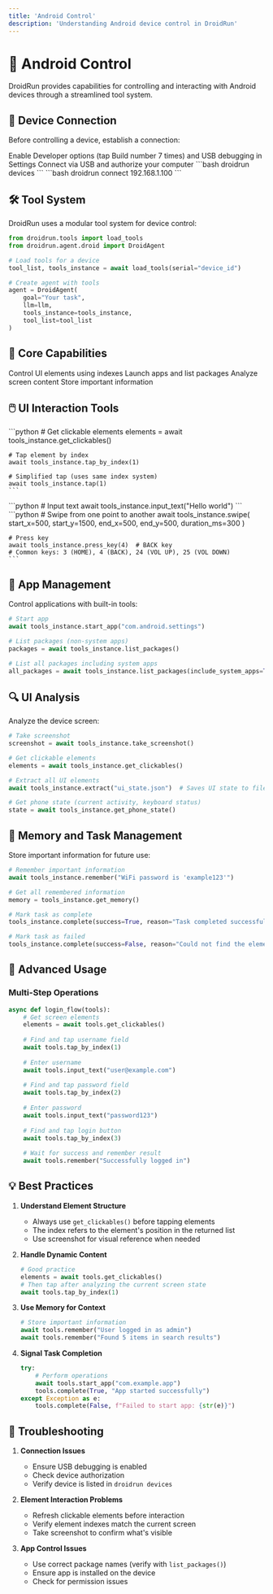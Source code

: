 ```yaml
---
title: 'Android Control'
description: 'Understanding Android device control in DroidRun'
---
```


# 📱 Android Control

DroidRun provides capabilities for controlling and interacting with Android devices through a streamlined tool system.

## 🔌 Device Connection

Before controlling a device, establish a connection:

<Steps>
  <Step title="Enable USB Debugging">
    Enable Developer options (tap Build number 7 times) and USB debugging in Settings
  </Step>
  <Step title="Connect Device">
    Connect via USB and authorize your computer
  </Step>
  <Step title="Verify Connection">
    ```bash
    droidrun devices
    ```
  </Step>
  <Step title="Optional: Wireless Setup">
    ```bash
    droidrun connect 192.168.1.100
    ```
  </Step>
</Steps>

## 🛠️ Tool System

DroidRun uses a modular tool system for device control:

```python
from droidrun.tools import load_tools
from droidrun.agent.droid import DroidAgent

# Load tools for a device
tool_list, tools_instance = await load_tools(serial="device_id")

# Create agent with tools
agent = DroidAgent(
    goal="Your task",
    llm=llm,
    tools_instance=tools_instance,
    tool_list=tool_list
)
```

## 🎯 Core Capabilities

<CardGroup cols={2}>
  <Card title="UI Interaction" icon="hand-pointer">
    Control UI elements using indexes
  </Card>
  <Card title="App Management" icon="mobile-screen">
    Launch apps and list packages
  </Card>
  <Card title="UI Analysis" icon="magnifying-glass">
    Analyze screen content
  </Card>
  <Card title="Memory Management" icon="brain">
    Store important information
  </Card>
</CardGroup>

## 🖱️ UI Interaction Tools

<AccordionGroup>
  <Accordion title="Element Tapping">
    ```python
    # Get clickable elements
    elements = await tools_instance.get_clickables()
    
    # Tap element by index
    await tools_instance.tap_by_index(1)
    
    # Simplified tap (uses same index system)
    await tools_instance.tap(1)
    ```
  </Accordion>
  
  <Accordion title="Text Input">
    ```python
    # Input text
    await tools_instance.input_text("Hello world")
    ```
  </Accordion>
  
  <Accordion title="Gestures">
    ```python
    # Swipe from one point to another
    await tools_instance.swipe(
        start_x=500, start_y=1500, 
        end_x=500, end_y=500, 
        duration_ms=300
    )
    
    # Press key
    await tools_instance.press_key(4)  # BACK key
    # Common keys: 3 (HOME), 4 (BACK), 24 (VOL UP), 25 (VOL DOWN)
    ```
  </Accordion>
</AccordionGroup>

## 📱 App Management

Control applications with built-in tools:

```python
# Start app
await tools_instance.start_app("com.android.settings")

# List packages (non-system apps)
packages = await tools_instance.list_packages()

# List all packages including system apps
all_packages = await tools_instance.list_packages(include_system_apps=True)
```

## 🔍 UI Analysis

Analyze the device screen:

```python
# Take screenshot
screenshot = await tools_instance.take_screenshot()

# Get clickable elements
elements = await tools_instance.get_clickables()

# Extract all UI elements
await tools_instance.extract("ui_state.json")  # Saves UI state to file

# Get phone state (current activity, keyboard status)
state = await tools_instance.get_phone_state()
```

## 🧠 Memory and Task Management

Store important information for future use:

```python
# Remember important information
await tools_instance.remember("WiFi password is 'example123'")

# Get all remembered information
memory = tools_instance.get_memory()

# Mark task as complete
tools_instance.complete(success=True, reason="Task completed successfully")

# Mark task as failed
tools_instance.complete(success=False, reason="Could not find the element")
```

## 🔄 Advanced Usage

### Multi-Step Operations

```python
async def login_flow(tools):
    # Get screen elements
    elements = await tools.get_clickables()
    
    # Find and tap username field
    await tools.tap_by_index(1)
    
    # Enter username
    await tools.input_text("user@example.com")
    
    # Find and tap password field
    await tools.tap_by_index(2)
    
    # Enter password
    await tools.input_text("password123")
    
    # Find and tap login button
    await tools.tap_by_index(3)
    
    # Wait for success and remember result
    await tools.remember("Successfully logged in")
```

## 💡 Best Practices

1. **Understand Element Structure**
   - Always use `get_clickables()` before tapping elements
   - The index refers to the element's position in the returned list
   - Use screenshot for visual reference when needed

2. **Handle Dynamic Content**
   ```python
   # Good practice
   elements = await tools.get_clickables()
   # Then tap after analyzing the current screen state
   await tools.tap_by_index(1)
   ```

3. **Use Memory for Context**
   ```python
   # Store important information
   await tools.remember("User logged in as admin")
   await tools.remember("Found 5 items in search results")
   ```

4. **Signal Task Completion**
   ```python
   try:
       # Perform operations
       await tools.start_app("com.example.app")
       tools.complete(True, "App started successfully")
   except Exception as e:
       tools.complete(False, f"Failed to start app: {str(e)}")
   ```

## 🔧 Troubleshooting

1. **Connection Issues**
   - Ensure USB debugging is enabled
   - Check device authorization
   - Verify device is listed in `droidrun devices`

2. **Element Interaction Problems**
   - Refresh clickable elements before interaction
   - Verify element indexes match the current screen
   - Take screenshot to confirm what's visible

3. **App Control Issues**
   - Use correct package names (verify with `list_packages()`)
   - Ensure app is installed on the device
   - Check for permission issues
